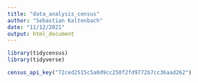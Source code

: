 ---
title: "data_analysis_census"
author: "Sebastian Kaltenbach"
date: "11/12/2021"
output: html_document
---

```{r}
library(tidycensus)
library(tidyverse)

census_api_key("72ced2515c5a0d9cc250f2fd9772b7cc36aad262")
```

```{r}

```
